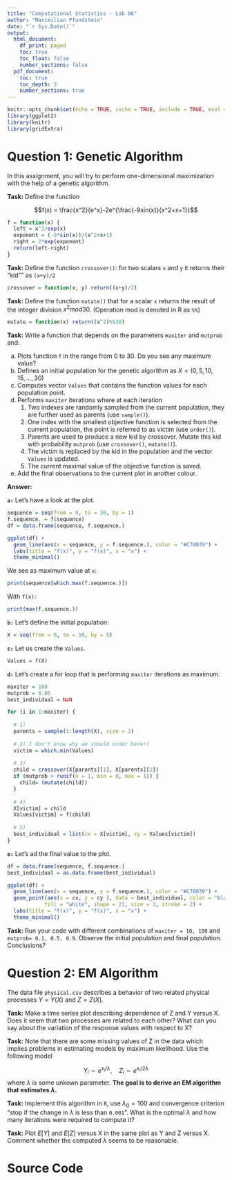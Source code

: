 ```yaml
---
title: "Computational Statistics - Lab 06"
author: "Maximilian Pfundstein"
date: "`r Sys.Date()`"
output:
  html_document:
    df_print: paged
    toc: true
    toc_float: false
    number_sections: false
  pdf_document:
    toc: true
    toc_depth: 3
    number_sections: true
---
```


```r
knitr::opts_chunk$set(echo = TRUE, cache = TRUE, include = TRUE, eval = TRUE)
library(ggplot2)
library(knitr)
library(gridExtra)
```

# Question 1: Genetic Algorithm

In this assignment, you will try to perform one-dimensional maximization with the help of a
genetic algorithm.

**Task:** Define the function

$$f(x) = \frac{x^2}{e^x}-2e^{\frac{-9sin(x)}{x^2+x+1}}$$
```r

f = function(x) {
  left = x^2/exp(x)
  exponent = (-9*sin(x))/(x^2+x+1)
  right = 2*exp(exponent)
  return(left-right)
}

```

**Task:** Define the function `crossover()`: for two scalars `x` and `y` it returns their "kid"" as `(x+y)/2`

```r

crossover = function(x, y) return((x+y)/2)

```

**Task:** Define the function `mutate()` that for a scalar `x` returns the result of the integer division $x^2 mod 30$. (Operation mod is denoted in R as `%%`)

```r

mutate = function(x) return((x^2)%%30)

```


**Task:** Write a function that depends on the parameters `maxiter` and `mutprob` and:

a. Plots function `f` in the range from 0 to 30. Do you see any maximum value?
b. Defines an initial population for the genetic algorithm as $X = (0, 5, 10, 15, . . . , 30)$
c. Computes vector `Values` that contains the function values for each population point.
d. Performs `maxiter` iterations where at each iteration
    1. Two indexes are randomly sampled from the current population, they are further used as parents (use `sample()`).
    2. One index with the smallest objective function is selected from the current population, the point is referred to as victim (use `order()`).
    3. Parents are used to produce a new kid by crossover. Mutate this kid with probability `mutprob` (use `crossover()`, `mutate()`).
    4. The victim is replaced by the kid in the population and the vector `Values` is updated.
    5. The current maximal value of the objective function is saved.
e. Add the final observations to the current plot in another colour.

**Answer:**

**`a:`** Let's have a look at the plot.

```r

sequence = seq(from = 0, to = 30, by = 1)
f.sequence. = f(sequence)
df = data.frame(sequence, f.sequence.)

ggplot(df) +
  geom_line(aes(x = sequence, y = f.sequence.), color = "#C70039") +
  labs(title = "f(x)", y = "f(x)", x = "x") +
  theme_minimal()

```

We see as maximum value at `x`:

```r

print(sequence[which.max(f.sequence.)])

```

With `f(x)`:

```r

print(max(f.sequence.))

```

**`b:`** Let's define the initial population:

```r

X = seq(from = 0, to = 30, by = 5)

```

**`c:`** Let us create the `Values`.

```r

Values = f(X)

```

**`d:`** Let's create a for loop that is performing `maxiter` iterations as maximum.

```r

maxiter = 100
mutprob = 0.05
best_individual = NaN

for (i in 1:maxiter) {
  
  # 1)
  parents = sample(1:length(X), size = 2)
  
  # 2) I don't know why we should order here!?
  victim = which.min(Values)
  
  # 3)
  child = crossover(X[parents][1], X[parents][2])
  if (mutprob > runif(n = 1, min = 0, max = 1)) {
    child= (mutate(child))
  }
  
  # 4)
  X[victim] = child
  Values[victim] = f(child)
  
  # 5)
  best_individual = list(cx = X[victim], cy = Values[victim])
}

```

**`e:`** Let's ad the final value to the plot.

```r

df = data.frame(sequence, f.sequence.)
best_individual = as.data.frame(best_individual)

ggplot(df) +
  geom_line(aes(x = sequence, y = f.sequence.), color = "#C70039") +
  geom_point(aes(x = cx, y = cy ), data = best_individual, color = "black",
            fill = "white", shape = 21, size = 3, stroke = 2) +
  labs(title = "f(x)", y = "f(x)", x = "x") +
  theme_minimal()

```


**Task:** Run your code with different combinations of `maxiter = 10, 100` and `mutprob= 0.1, 0.5, 0.9`. Observe the initial population and final population. Conclusions?

# Question 2: EM Algorithm

The data file `physical.csv` describes a behavior of two related physical processes $Y = Y (X)$
and $Z = Z(X)$.

**Task:** Make a time series plot describing dependence of Z and Y versus X. Does it seem that two processes are related to each other? What can you say about the variation of the response values with respect to X?

**Task:** Note that there are some missing values of Z in the data which implies problems in estimating models by maximum likelihood. Use the following model

$$Y_i \sim e^{x_i/\lambda}, \quad Z_i \sim e^{x_i/2\lambda}$$
where $\lambda$ is some unkown parameter.
**The goal is to derive an EM algorithm that estimates $\lambda$.**

**Task:** Implement this algorithm in `R`, use $λ_0 = 100$ and convergence criterion "stop if the change
in $\lambda$ is less than `0.001`". What is the optimal $\lambda$ and how many iterations were required to
compute it?

**Task:** Plot $E[Y]$ and $E[Z]$ versus X in the same plot as Y and Z versus X. Comment whether the computed $\lambda$ seems to be reasonable.


# Source Code

```r

```

